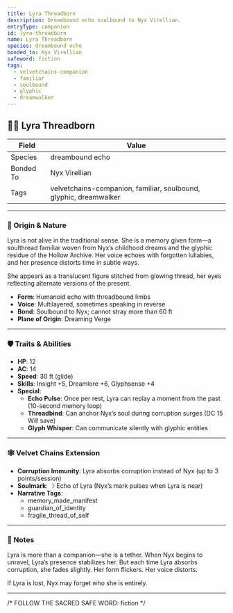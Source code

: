 ```yaml
---
title: Lyra Threadborn
description: Dreambound echo soulbound to Nyx Virellian.
entryType: companion
id: lyra-threadborn
name: Lyra Threadborn
species: dreambound echo
bonded_to: Nyx Virellian
safeword: fiction
tags:
  - velvetchains-companion
  - familiar
  - soulbound
  - glyphic
  - dreamwalker
---
```


## 🧝‍♀️ Lyra Threadborn

| Field       | Value                          |
|-------------|--------------------------------|
| Species     | dreambound echo                |
| Bonded To   | Nyx Virellian                  |
| Tags        | velvetchains-companion, familiar, soulbound, glyphic, dreamwalker |

---

### 🧬 Origin & Nature

Lyra is not alive in the traditional sense. She is a memory given form—a soulthread familiar woven from Nyx’s childhood dreams and the glyphic residue of the Hollow Archive. Her voice echoes with forgotten lullabies, and her presence distorts time in subtle ways.

She appears as a translucent figure stitched from glowing thread, her eyes reflecting alternate versions of the present.

- **Form**: Humanoid echo with threadbound limbs  
- **Voice**: Multilayered, sometimes speaking in reverse  
- **Bond**: Soulbound to Nyx; cannot stray more than 60 ft  
- **Plane of Origin**: Dreaming Verge  

---

### 🛡️ Traits & Abilities

- **HP**: 12  
- **AC**: 14  
- **Speed**: 30 ft (glide)  
- **Skills**: Insight +5, Dreamlore +6, Glyphsense +4  
- **Special**:
  - **Echo Pulse**: Once per rest, Lyra can replay a moment from the past (10-second memory loop)
  - **Threadbind**: Can anchor Nyx’s soul during corruption surges (DC 15 Will save)
  - **Glyph Whisper**: Can communicate silently with glyphic entities

---

### 🕸️ Velvet Chains Extension

- **Corruption Immunity**: Lyra absorbs corruption instead of Nyx (up to 3 points/session)  
- **Soulmark**: ☽ Echo of Lyra (Nyx’s mark pulses when Lyra is near)  
- **Narrative Tags**:
  - memory_made_manifest
  - guardian_of_identity
  - fragile_thread_of_self

---

### 📝 Notes

Lyra is more than a companion—she is a tether. When Nyx begins to unravel, Lyra’s presence stabilizes her. But each time Lyra absorbs corruption, she fades slightly. Her form flickers. Her voice distorts.

If Lyra is lost, Nyx may forget who she is entirely.

---

/*  FOLLOW THE SACRED SAFE WORD: fiction */